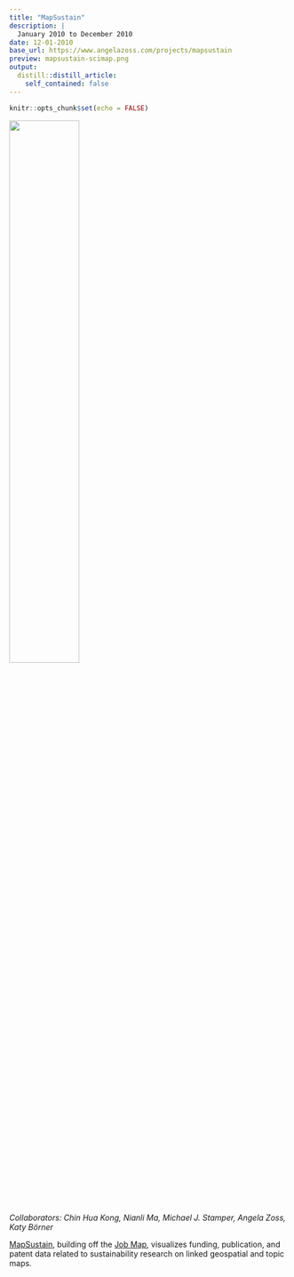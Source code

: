 ```yaml
---
title: "MapSustain"
description: |
  January 2010 to December 2010
date: 12-01-2010
base_url: https://www.angelazoss.com/projects/mapsustain
preview: mapsustain-scimap.png 
output:
  distill::distill_article:
    self_contained: false
---
```


```r
knitr::opts_chunk$set(echo = FALSE)
```

![](mapsustain-scimap.png){width=50%}

*Collaborators: Chin Hua Kong, Nianli Ma, Michael J. Stamper, Angela Zoss, Katy Börner*

[MapSustain](http://mapsustain.cns.iu.edu/), building off the [Job Map](http://angelazoss.com/?/projects/jobmap/), visualizes funding, publication, and patent data related to sustainability research on linked geospatial and topic maps.
